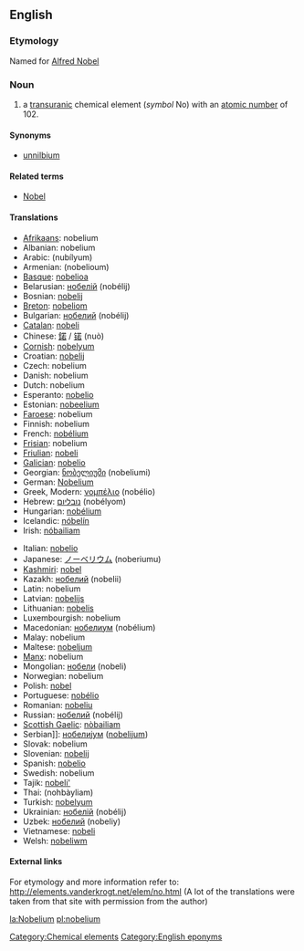 {{See|Nobelium}}
==English==
{{elements|No|mendelevium|Md|lawrencium|Lr}}

===Etymology===
Named for [[w:Alfred Nobel|Alfred Nobel]]

=== Noun ===
{{en-noun-unc}}
{{wikipedia}}

# a [[transuranic]] chemical element (''symbol'' No) with an [[atomic number]] of 102.

====Synonyms====
*[[unnilbium]]

====Related terms====
*[[w:Alfred Nobel|Nobel]]

==== Translations ====
{{top}}
*[[Afrikaans]]: nobelium
*Albanian: nobelium
*Arabic: {{ARchar|[[نوبليوم]]}} (nubílyum) {{m}}
*Armenian: (nobelioum)
*[[Basque]]: [[nobelioa]]
*Belarusian: [[нобелiй]] (nobélij) {{m}}
*Bosnian: [[nobelij]]
*[[Breton]]: [[nobeliom]]
*Bulgarian: [[нобелий]] (nobélij) {{m}}
*[[Catalan]]: [[nobeli]]
*Chinese: [[鍩]] / [[锘]] (nuò)
*[[Cornish]]: [[nobelyum]]
*Croatian: [[nobelij]]
*Czech: nobelium
*Danish: nobelium
*Dutch: nobelium {{n}}
*Esperanto: [[nobelio]]
*Estonian: [[nobeelium]]
*[[Faroese]]: nobelium
*Finnish: nobelium
*French: [[nobélium]] {{m}}
*[[Frisian]]: nobelium
*[[Friulian]]: [[nobeli]]
*[[Galician]]: [[nobelio]]
*Georgian: [[ნობელიუმი]] (nobeliumi)
*German: [[Nobelium]] {{n}}
*Greek, Modern: [[νομπέλιο]] (nobélio) {{n}}
*Hebrew: [[נובליום]] (nobélyom)
*Hungarian: [[nobélium]]
*Icelandic: [[nóbelín]]
*Irish: [[nóbailiam]]
{{mid}}
*Italian: [[nobelio]] {{m}}
*Japanese: [[ノーベリウム]] (noberiumu)
*[[Kashmiri]]: [[nobel]]
*Kazakh: [[нобелий]] (nobelii)
*Latin: nobelium
*Latvian: [[nobelijs]]
*Lithuanian: [[nobelis]]
*Luxembourgish: nobelium
*Macedonian: [[нобелиум]] (nobélium) {{m}}
*Malay: nobelium
*Maltese: [[nobeljum]]
*[[Manx]]: nobelium
*Mongolian: [[нобели]] (nobeli)
*Norwegian: nobelium
*Polish: [[nobel]] {{m}}
*Portuguese: [[nobélio]] {{m}}
*Romanian: [[nobeliu]] {{n}}
*Russian: [[нобелий]] (nobélij) {{m}}
*[[Scottish Gaelic]]: [[nòbailiam]]
*Serbian]]: [[нобелиjум]] ([[nobelijum]]) {{m}}
*Slovak: nobelium
*Slovenian: [[nobelij]]
*Spanish: [[nobelio]] {{m}}
*Swedish: nobelium
*Tajik: [[nobeli']]
*Thai: {{THchar|[[โนเบเลียม]]}} (nohbàyliam)
*Turkish: [[nobelyum]]
*Ukrainian: [[нобелiй]] (nobélij) {{m}}
*Uzbek: [[нобелий]] (nobeliy)
*Vietnamese: [[nobeli]]
*Welsh: [[nobeliwm]]
{{bottom}}

====External links====
For etymology and more information refer to:
http://elements.vanderkrogt.net/elem/no.html
(A lot of the translations were taken from that site with permission from the author)

[[Category:Chemical elements]]
[[Category:English eponyms]]<!--SOED-->

[[la:Nobelium]]
[[pl:nobelium]]